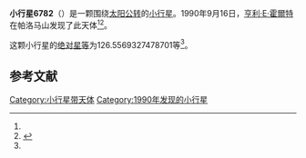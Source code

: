 {{Infobox planet
| bgcolour = #FFFFC0
| name = 6782
| symbol = 
| image = 
| caption = 
| discovery = yes
| discovery_ref = 
| discoverer = [[亨利·E·霍爾特|亨利·E·霍爾特]]
| discovery_site = [[帕洛马山|帕洛马山]] 
| discovered = 1990年9月16日
| designations = yes
| mp_name = 
| named_after = 
| alt_names = 1990 SU10/ 1958 XL / 1981 TZ1 / 1986 WS1 / 1988 GK1
| mp_category = [[主带小行星|主带小行星]]
| orbit_ref = <ref name="a">[http://ssd.jpl.nasa.gov/sbdb.cgi?sstr=6782 6782] {{Wayback|url=http://ssd.jpl.nasa.gov/sbdb.cgi?sstr=6782 |date=20110610051814 }}，小行星數據庫瀏覽器（JPL Small-Body Database Browser）－[[美国国家航空航天局|美国国家航空航天局]]喷气推进实验室</ref>
| epoch = 2456400.5 (2013年4月18日更新)
| aphelion = {{convert|2.955840462956469|AU|km|3|abbr=on|lk=out}}
| perihelion = {{convert|2.624918106879313|AU|km|3|abbr=on}}
| semimajor = {{convert|2.790379284917891|AU|km|3|abbr=on}}
| eccentricity = 0.059297021
| period = 1702.524168 [[日|日]]<br />4.66[[儒略年|儒略年]]
| avg_speed = 
| inclination = 3.29195092706221
| asc_node = 288.4014178048176
| mean_anomaly = 
| arg_peri = 126.5569327478701
| satellites = 
| physical_characteristics = yes
| dimensions = 
| mass = 
| density = 
| surface_grav = 
| escape_velocity = 
| sidereal_day = 
| axial_tilt = 
| pole_ecliptic_lat = 
| pole_ecliptic_lon = 
| albedo = 
| temperatures= 
| temp_name1 = 
| mean_temp_1 = 
| max_temp_1 = 
| temp_name2 = 
| max_temp_2 = 
| spectral_type = 
| abs_magnitude = 126.5569327478701
}}

'''小行星6782'''（{{lang-en|6782}}）是一颗围绕[[太阳|太阳]][[公转|公转]]的[[小行星|小行星]]。1990年9月16日，[[亨利·E·霍爾特|亨利·E·霍爾特]]在帕洛马山发现了此天体<ref name="a" /><ref>{{cite news|title=小行星列表|url=http://cfa-www.harvard.edu/iau/lists/NumberedMPs.txt|accessdate=2013-07-08|newspaper=哈佛大学|archive-date=2008-05-17|archive-url=https://web.archive.org/web/20080517010638/http://cfa-www.harvard.edu/iau/lists/NumberedMPs.txt|dead-url=no}}</ref>。

这颗小行星的[[绝对星等|绝对星等]]为126.5569327478701等<ref name="a" />。

==参考文献==
{{reflist}}
{{Minor Planet Number|[[小行星6781|小行星6781]]|[[小行星6783|小行星6783]]}}

{{小天体}}

[[Category:小行星带天体|Category:小行星带天体]]
[[Category:1990年发现的小行星|Category:1990年发现的小行星]]

{{asteroid-stub}}